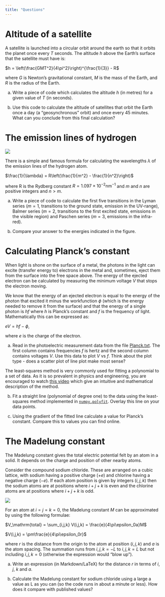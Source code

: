 ```yaml
---
title: "Questions"
---
```


# Altitude of a satellite

A satellite is launched into a circular orbit around the earth so that it orbits the planet once every $T$ seconds. The altitude $h$ above the Earth's surface that the satellite must have is:

$h = \left(\frac{GMT^2}{4\pi^2}\right)^{\frac{1}{3}} - R$

where $G$ is Newton's gravitational constant, $M$ is the mass of the Earth, and $R$ is the radius of the Earth.

a) Write a piece of code which calculates the altitude $h$ (in metres) for a given value of $T$ (in seconds).

b) Use this code to calculate the altitude of satellites that orbit the Earth once a day (a "geosynchronous" orbit) and once every 45 minutes. What can you conclude from this final calculation?

# The emission lines of hydrogen

![](../images/hydrogen_emission.png)

There is a simple and famous formula for calculating the wavelengths $\lambda$ of the emission lines of the hydrogen atom.

$\frac{1}{\lambda} = R\left(\frac{1}{m^2} - \frac{1}{n^2}\right)$

where R is the Rydberg constant $R = 1.097\times 10^{-2}\mathrm{nm}^{-1}$ and $m$ and $n$ are positive integers and $n>m$.

a) Write a piece of code to calculate the first five transitions in the Lyman series ($m=1$, transitions to the ground state, emission in the UV-range), Balmer series ($m=2$, transitions to the first excited state, emissions in the visible region) and Paschen series ($m=3$, emissions in the infra-red).

b) Compare your answer to the energies indicated in the figure.

# Calculating Planck's constant

When light is shone on the surface of a metal, the photons in the light can excite (transfer energy to) electrons in the metal and, sometimes, eject them from the surface into the free space above. The energy of the ejected electron can be calculated by measuring the minimum voltage $V$ that stops the electron moving.

We know that the energy of an ejected electron is equal to the energy of the photon that excited it minus the workfunction $\phi$ (which is the energy needed to remove it from the surface) and that the energy of a single photon is $hf$ where $h$ is Planck's constant and $f$ is the frequency of light. Mathematically this can be expressed as:

$eV = hf - \phi$,

where $e$ is the charge of the electron.

a) Read in the photoelectric measurement data from the file [Planck.txt](https://nu-cem.github.io/CompPhys/data/Planck.txt). The first column contains frequencies $f$ is hertz and the second column contains voltages $V$. Use this data to plot $V$ vs $f$. Think about the plot type - does a scatter plot of line plot make most sense?

The least-squares method is very commonly used for fitting a polynomial to a set of data. As it is so prevalent in physics and engineering, you are encouraged to watch [this video](https://www.youtube.com/watch?v=YwZYSTQs-Hk) which give an intuitive and mathematical description of the method. 

b) Fit a straight line (polynomial of degree one) to the data using the least-squares method implemented in [`numpy.polyfit`](https://numpy.org/doc/stable/reference/generated/numpy.polyfit.html). Overlay this line on your data points. 

c) Using the gradient of the fitted line calculate a value for Planck's constant. Compare this to values you can find online.

# The Madelung constant

The Madelung constant gives the total electric potential felt by an atom in a solid. It depends on the charge and position of other nearby atoms.

Consider the compound sodium chloride. These are arranged on a cubic lattice, with sodium having a positive charge ($+e$) and chlorine having a negative charge ($-e$). If each atom position is given by integers $(i,j,k)$ then the sodium atoms are at positions where $i+j+k$ is even and the chlorine atoms are at positions where $i+j+k$ is odd.

![](../images/NaCl.png)

For an atom at $i=j=k=0$, the Madelung constant $M$ can be approximated by using the following formulae:

$V_\mathrm{total} = \sum_{i,j,k} V(i,j,k) = \frac{e}{4\pi\epsilon_0a}M$

$V(i,j,k) = \pm\frac{e}{4\pi\epsilon_0r}$

where $r$ is the distance from the origin to the atom at position $(i,j,k)$ and $a$ is the atom spacing. The summation runs from $i,j,k=-L$ to $i,j,k=L$ but not including $i,j,k=0$ (otherwise the expression would "blow up").

a) Write an expression (in Markdown/LaTeX) for the distance $r$ in terms of $i$, $j$, $k$ and $a$.

b) Calculate the Madelung constant for sodium chloride using a large a value as L as you can (so the code runs in about a minute or less). How does it compare with published values?
